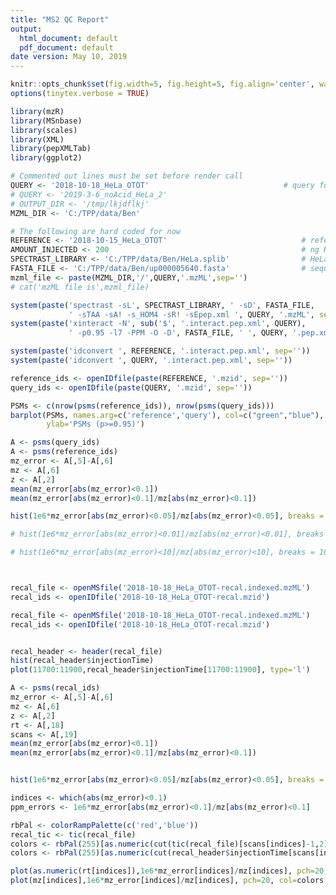 ---
title: "MS2 QC Report"
output:
  html_document: default
  pdf_document: default
date version: May 10, 2019
---

[//]: # (This sub-report contains metrics related to the performance of the MS2. This includes metrics using the results of a SpectraST search. Metrics include the number of MS2 scans (and average per second), MS2 scan intensity distribution and median, MS2 frequency v retention time, MS2 mass error, fill time (for trap instruments) v. MS2/PSM counts or v. isolation %, and MS2 identifications or features/time unit. The reference used in the following is a typical run of 200 ng HeLa digest against the given LC method.)


```{r Global Options, echo=FALSE}
knitr::opts_chunk$set(fig.width=5, fig.height=5, fig.align='center', warning=FALSE, message=FALSE, error=TRUE)
options(tinytex.verbose = TRUE)
```


[//]: # (1. Load R packages and specify the search parameters and sequence database)

```{r Setup, echo=FALSE}
library(mzR)
library(MSnbase)
library(scales)
library(XML)
library(pepXMLTab)
library(ggplot2)

# Commented out lines must be set before render call
QUERY <- '2018-10-18_HeLa_OTOT'                              # query for QC
# QUERY <- '2019-3-6_noAcid_HeLa_2'  
# OUTPUT_DIR <- '/tmp/lkjdflkj'
MZML_DIR <- 'C:/TPP/data/Ben'

# The following are hard coded for now
REFERENCE <- '2018-10-15_HeLa_OTOT'                              # reference (could be local)
AMOUNT_INJECTED <- 200                                           # ng HeLa injected (reference)
SPECTRAST_LIBRARY <- 'C:/TPP/data/Ben/HeLa.splib'                # HeLa library
FASTA_FILE <- 'C:/TPP/data/Ben/up000005640.fasta'                # sequence database
mzml_file <- paste(MZML_DIR,'/',QUERY,'.mzML',sep='')
# cat('mzML file is',mzml_file)
```

[//]: # (2. Perform SpectraST search)

[//]: # (Next we run SpectraST and PeptideProphet with the defined parameters on each mzML file separately:) 

```{r SpectraST search, eval=TRUE, echo=FALSE}
system(paste('spectrast -sL', SPECTRAST_LIBRARY, ' -sD', FASTA_FILE,
             ' -sTAA -sA! -s_HOM4 -sR! -sEpep.xml ', QUERY, '.mzML', sep = ''))
system(paste('xinteract -N', sub('$', '.interact.pep.xml', QUERY), 
             ' -p0.95 -l7 -PPM -O -D', FASTA_FILE, ' ', QUERY, '.pep.xml', sep = ''))
```

[//]: # (3. Extract QC values from SpectraST search)

[//]: # (Here we extract the number of estimated correct PSMs:)

```{r Extract PSMs, eval=TRUE, echo=FALSE}
system(paste('idconvert ', REFERENCE, '.interact.pep.xml', sep='')) 
system(paste('idconvert ', QUERY, '.interact.pep.xml', sep='')) 

reference_ids <- openIDfile(paste(REFERENCE, '.mzid', sep=''))
query_ids <- openIDfile(paste(QUERY, '.mzid', sep=''))

PSMs <- c(nrow(psms(reference_ids)), nrow(psms(query_ids)))
barplot(PSMs, names.arg=c('reference','query'), col=c("green","blue"),
        ylab='PSMs (p>=0.95)')

A <- psms(query_ids)
A <- psms(reference_ids)
mz_error <- A[,5]-A[,6]
mz <- A[,6]
z <- A[,2]
mean(mz_error[abs(mz_error)<0.1])
mean(mz_error[abs(mz_error)<0.1]/mz[abs(mz_error)<0.1])

hist(1e6*mz_error[abs(mz_error)<0.05]/mz[abs(mz_error)<0.05], breaks = 100, main = 'ppm error', xlab = 'ppm', xlim = c(-50,50) )

# hist(1e6*mz_error[abs(mz_error)<0.01]/mz[abs(mz_error)<0.01], breaks = 200, main = 'ppm error', xlab = 'ppm', xlim = c(-10,10) )

# hist(1e6*mz_error[abs(mz_error)<10]/mz[abs(mz_error)<10], breaks = 100, main = 'ppm error', xlab = 'ppm', xlim = c(-2000,2000) )



recal_file <- openMSfile('2018-10-18_HeLa_OTOT-recal.indexed.mzML')
recal_ids <- openIDfile('2018-10-18_HeLa_OTOT-recal.mzid')

recal_file <- openMSfile('2018-10-18_HeLa_OTOT-recal.indexed.mzML')
recal_ids <- openIDfile('2018-10-18_HeLa_OTOT-recal.mzid')


recal_header <- header(recal_file)
hist(recal_header$injectionTime)
plot(11700:11900,recal_header$injectionTime[11700:11900], type='l')

A <- psms(recal_ids)
mz_error <- A[,5]-A[,6]
mz <- A[,6]
z <- A[,2]
rt <- A[,18]
scans <- A[,19]
mean(mz_error[abs(mz_error)<0.1])
mean(mz_error[abs(mz_error)<0.1]/mz[abs(mz_error)<0.1])


hist(1e6*mz_error[abs(mz_error)<0.05]/mz[abs(mz_error)<0.05], breaks = 100, main = 'ppm error', xlab = 'ppm', xlim = c(-50,50) )

indices <- which(abs(mz_error)<0.1)
ppm_errors <- 1e6*mz_error[abs(mz_error)<0.1]/mz[abs(mz_error)<0.1]

rbPal <- colorRampPalette(c('red','blue'))
recal_tic <- tic(recal_file)
colors <- rbPal(255)[as.numeric(cut(tic(recal_file)[scans[indices]-1,2],breaks = 255))]
colors <- rbPal(255)[as.numeric(cut(recal_header$injectionTime[scans[indices]-1],breaks = 255))]

plot(as.numeric(rt[indices]),1e6*mz_error[indices]/mz[indices], pch=20, col=colors, cex = 0.5) 
plot(mz[indices],1e6*mz_error[indices]/mz[indices], pch=20, col=colors, cex = 0.5) 


```
\begin{center}Figure 1: Number of PSMs from SpectraST library search of reference (green) and query (blue).\end{center}